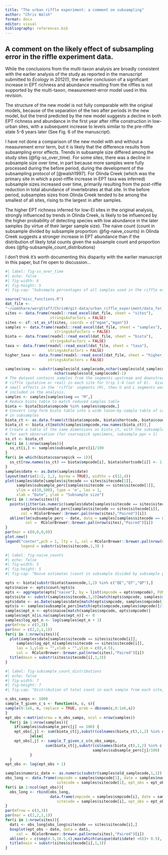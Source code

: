 ```yaml
---
title: "The urban riffle experiment: a comment on subsampling"
author: "Chris Walsh"
format: docx
editor: visual
bibliography: references.bib
---
```


## A comment on the likely effect of subsampling error in the riffle experiment data.

While the conclusions from the multi-taxon analysis are broadly consistent with the earlier analysis of the study as reported in the manuscript submitted to *Ecology* in 2012(!), the earlier conclusion of a significant increase in EPT richness and abundance resulting from the riffles is not supported by the multi-taxon, measurement-error model used in this revision.

The structure of the new model is not fully comparable with the original models, because of the separation of the two after periods in the new model, but the trend predicted by the new model suggests a decline in both EPT richness and abundance in the first year after riffle construction in low-urban sites, with a subsequent increase to levels similar to the pre-riffle state 5-6 years later (See Fig. 6 of the manuscript).

I have not done a comparison of the new model with and without a measurement error term, but it is likely that the difference results from subsampling error effects. Trends in subsample size differed among the study sites (@fig-ss_over_time). For some sites, there was a decline in subsample size over time, in part because more samples were fully processed during the before period, during the development of the subsampling protocol of [@walsh1997]. For Olinda Creek (which was the primary site in which a post-riffle increase in EPT taxa was inferred) subsample sizes increased over time, primarily resulting from the post-riffle reduction in total abundance of invertebrates at that site. In the before period, subsamples sizes from Olinda Creek tended to be among the smallest of all sites, rising to the largest in after samples.

The higher EPT richness inferred for low-EI sites in the original analysis, strongly influenced by trends in Olinda Creek, is likely to be influenced by the higher probability of detecting species with low abundance in the later samples (by virtue of their larger sample size). The naive count (count in subsample divided by subsample proportion: @fig-naive_counts) in Olinda Creek suggests a stronger increase in EPT abundance than if the distribution of likely total counts given the subsample count and proportion does (@fig-subsample_count_distributions)

I don't think it's worth documenting this disparity with the earlier manuscript in this paper, but I'm open to discussion...

```r
#| label: fig-ss_over_time
#| echo: false
#| fig-width: 6
#| fig-height: 5
#| fig-cap: "Subsample percentages of all samples used in the riffle experiment multi-taxon analysis in each site over time, with regression lines indicating trends in subsample percentage over time."

source("misc_functions.R")
dat_file <- 
"~/uomShare/wergStaff/ChrisW/git-data/urban_riffle_experiment/data_for_model.xlsx"
sites <- data.frame(readxl::read_excel(dat_file, sheet = "sites"), 
                    stringsAsFactors = FALSE)
sites <- sf::st_as_sf(sites, coords = c("mgae","mgan"))
samples <- data.frame(readxl::read_excel(dat_file, sheet = "samples"), 
                      stringsAsFactors = FALSE)
biota <- data.frame(readxl::read_excel(dat_file, sheet = "biota"), 
                    stringsAsFactors = FALSE)
taxa <- data.frame(readxl::read_excel(dat_file, sheet = "taxa"), 
                   stringsAsFactors = FALSE)
higher_taxa <- data.frame(readxl::read_excel(dat_file, sheet = "higher_taxa"), 
                   stringsAsFactors = FALSE)

samples$seg <- substr(samples$old_samplecode,nchar(samples$old_samplecode)-1,
                      nchar(samples$old_samplecode)-1)
# The dataset contains samples from the segments upstream and downstream of the 
# riffle (putative or real) in each site for trip 1-4 (out of 6).  Given the 
# small effects in the 'riffle' segments (M), theu U and L segments were not 
# included in the analysis.
samples <- samples[samples$seg == "M",]
# Reduce biota table to match reduced samples table
biota <- biota[biota$smpcode %in% samples$smpcode,]
# Convert long-form biota table into a wide taxon-by-sample table of counts 
# in subsamples
biota_ct <- as.data.frame(ct(biota$smpcode, biota$shortcode, biota$count))
biota_ct <- biota_ct[match(samples$smpcode,row.names(biota_ct)),]
# Create a table of the same dimensions as biota_ct, with the subsample proportion
# for each observation (for coarsepick specimens, subsample ppn = 1)
ss_ct <- biota_ct
for(i in 1:nrow(samples)){
  ss_ct[i,] <- samples$subsample_perc[i]/100
}
for(i in which(biota$coarsepick == 1)){
  ss_ct[row.names(ss_ct) == biota$smpcode[i], biota$shortcode[i]] <- 1
}
samples$date <- as.Date(samples$date)
layout(matrix(1:2, 1,2, byrow = TRUE), widths = c(12,4))
plot(samples$date[samples$sitecode == sites$sitecode[1]],
     samples$subsample_perc[samples$sitecode == sites$sitecode[1]], 
     ylim = c(10,100), type = 'n', las = 1,
     xlab = "Date", ylab = "Subsample size")
for(i in 1:nrow(sites)){
  points(jitter(as.numeric(samples$date[samples$sitecode == sites$sitecode[i]])),
       samples$subsample_perc[samples$sitecode == sites$sitecode[i]], 
       col = RColorBrewer::brewer.pal(nrow(sites),"Paired")[i])
  abline(lm(subsample_perc ~ date, data = samples[samples$sitecode == sites$sitecode[i],]),
         col =  RColorBrewer::brewer.pal(nrow(sites),"Paired")[i])
}
par(mar = c(0,0,0,0))
plot.new()
legend("center",pch = 1, lty = 1, col = RColorBrewer::brewer.pal(nrow(sites),"Paired"),
       legend = substr(sites$sitecode,1,3) )

```

```r
#| label: fig-naive_counts
#| echo: false
#| fig-width: 5
#| fig-height: 5
#| fig-cap: "Naive estimates (count in subsample divided by subsample proportion) in each sample from each site over the 6 sampling occasions."

epts <- biota[substr(biota$taxoncode,1,2) %in% c("QE","QT","QP"),]
epts$naive <- epts$count/epts$s
epts <- aggregate(epts["naive"], by = list(smpcode = epts$smpcode), FUN = sum)
epts$site <- substr(samples$sitecode,1,3)[match(epts$smpcode, samples$smpcode)]
epts$date <- as.Date(samples$date[match(epts$smpcode, samples$smpcode)])
epts$s <- samples$subsample_perc[match(epts$smpcode,samples$smpcode)]/100
samples$ept_n <- epts$naive[match(samples$smpcode, epts$smpcode)] 
samples$ept_n[is.na(samples$ept_n)] <- 0
samples$log_ept_n <- log(samples$ept_n + 1)
par(mfrow = c(3,3))
par(mar = c(2,2,1,1))
for(i in 1:nrow(sites)){
  plot(samples$date[samples$sitecode == sites$sitecode[i]],
     samples$log_ept_n[samples$sitecode == sites$sitecode[i]], 
     las = 1,ylab = "",xlab = "",ylim = c(0,4.5),
     col =  RColorBrewer::brewer.pal(nrow(sites),"Paired")[i])
  title(main = substr(sites$sitecode[i],1,3))
}
```

```r
#| label: fig-subsample_count_distributions
#| echo: false
#| fig-width: 7
#| fig-height: 7
#| fig-cap: "Distribution of total count in each sample from each site, given the count in the subsample and subsample proportion (and no other information). Samples are arranged chronologically, and the 2-4 samples collected on each data are separated by the vertical red lines."

n_obs_samps <- 1000
sample_T_given_c_s <- function(n, c, s){
sample(0:1e6, n, replace = TRUE, prob = dbinom(c,0:1e6,s))
}
ept_obs <-matrix(nrow = n_obs_samps, ncol = nrow(samples))
  for(j in 1:nrow(samples)){
    if(samples$subsample_perc[j] == 100) {
    ept_obs[,j] <- sum(biota_ct[j,substr(colnames(biota_ct),1,2) %in% c("QE","QT","QP")])
           }else{
    ept_obs[,j] <- sample_T_given_c_s(n_obs_samps,
                  sum(biota_ct[j,substr(colnames(biota_ct),1,2) %in% c("QE","QT","QP")]),
                                       samples$subsample_perc[j]/100)
           }
  }
ept_obs <- log(ept_obs + 1)

samples$numeric_date <- as.numeric(substr(samples$old_samplecode,1,1)) + 0.1 * samples$replicate
obs_long <- data.frame(smpcode = samples$smpcode[1], date = samples$numeric_date[1],
                       sitecode = samples$sitecode[1], ept_obs = ept_obs[,1])
for(i in 2:ncol(ept_obs)){
  obs_long <- rbind(obs_long,
                    data.frame(smpcode = samples$smpcode[i], date = samples$numeric_date[i],
                       sitecode = samples$sitecode[i], ept_obs = ept_obs[,i]))
}
par(mfrow = c(3,3))
par(mar = c(2,2,1,1))
for(i in 1:nrow(sites)){
  dati <- obs_long[obs_long$sitecode == sites$sitecode[i],]
  boxplot(ept_obs ~ date, data = dati,
     col =  RColorBrewer::brewer.pal(nrow(sites),"Paired")[i])
  abline(v = c(seq(4.5,16.5,4),max(which(unique(dati$date) <6))+ 0.5), col = "red")
  title(main = substr(sites$sitecode[i],1,3))
}

```
